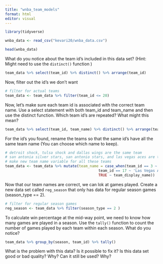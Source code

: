 ```yaml
---
title: "wnba_team_models"
format: html
editor: visual
---
```


```r
library(tidyverse)
```

```r
wnba_data <- read_csv("kevari20/wnba_data.csv")
```

```r
head(wnba_data)
```

What do you notice about the team id's included in this data set? 
(Hint: Might need to use the `distinct()` function )
```r
team_data %>% select(team_id) %>% distinct() %>% arrange(team_id)
```

Now, filter out the id's we don't want
```r
# filter for actual teams
team_data <- team_data %>% filter(team_id <= 20)
```

Now, let's make sure each team id is associated with the correct team name. 
Use a select statement with both team_id and team_name and then use the distinct 
function. Which team id's are repeated? What might this mean? 

```r
team_data %>% select(team_id, team_name) %>% distinct() %>% arrange(team_id)
```

For the id's you found, rename the teams so that the same id's have all the 
same team name (You can choose which name to keep). 
```r
# detroit shock, tulsa shock and dallas wings are the same team
# san antonia silver stars, san antonio stars, and las vegas aces are the same team
# make new team name variable for all these teams
team_data <- team_data %>% mutate(team_name = case_when(team_id == 3 ~ 'Dallas Wings',
                                           team_id == 17 ~ 'Las Vegas Aces',
                                           TRUE ~ team_display_name)) 
```

Now that our team names are correct, we can lok at games played. Create a new
data set called `reg_season` that only has data for regular season games 
(season_type == 2). 

```r
# filter for regular season games
reg_season <- team_data %>% filter(season_type == 2 )
```

To calculate win percentage at the mid-way point, we need to know how many games
are played in a season. Use the `tally()` function to count the number of games
played by each team within each season. What do you notice? 

```r
team_data %>% group_by(season, team_id) %>% tally()
```

What is the problem with this data? 
Is it possible to fix it? 
Is this data set good or bad quality? Why? Can it still be used? Why? 




